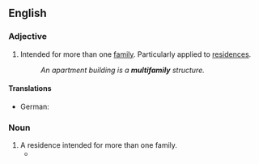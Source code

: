==English==

===Adjective===
{{en-adj|-}}

# Intended for more than one [[family]]. Particularly applied to [[residence]]s.
#: ''An apartment building is a '''multifamily''' structure.''

====Translations====
{{trans-top|intended for more than one family; particularly applied to residences}}
* German: {{t|de|Mehrfamilien-}}
{{trans-mid}}
{{trans-bottom}}

===Noun===
{{en-noun|multifamilies}}

# A residence intended for more than one family.
#* {{quote-news|date=January 27, 2008|author=C. J. Hughes|title=Beaten Down, and Not Only by Nature|work=New York Times|url=http://www.nytimes.com/2008/01/27/realestate/27livi.html
|passage=Gipson Street has '''multifamilies''' that have risen over the last few years from the sites of teardowns; Beach Ninth Street’s condos, with narrow stoops and Juliet balconies, are also examples of “infill” housing.}}